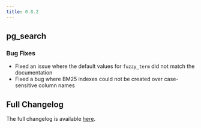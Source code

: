 ```yaml
---
title: 0.8.2
---
```


## pg_search

### Bug Fixes

- Fixed an issue where the default values for `fuzzy_term` did not match the documentation
- Fixed a bug where BM25 indexes could not be created over case-sensitive column names

## Full Changelog

The full changelog is available [here](https://github.com/paradedb/paradedb/releases/tag/v0.8.2).
